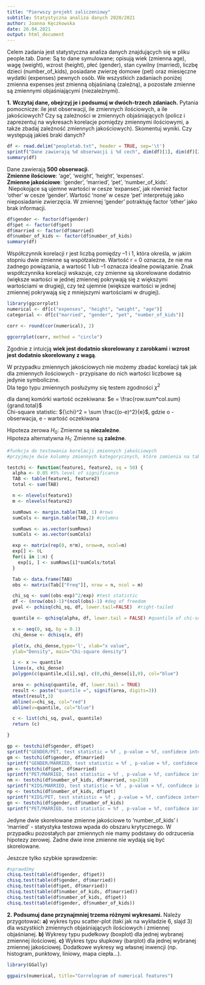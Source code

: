 ```yaml
---
title: "Pierwszy projekt zaliczeniowy"
subtitle: Statystyczna analiza danych 2020/2021
author: Joanna Kęczkowska
date: 26.04.2021
output: html_document
---
```


Celem zadania jest statystyczna analiza danych znajdujących się w pliku people.tab.
Dane: Są to dane symulowane; opisują wiek (zmienna age), wagę (weight), wzrost (height),
płeć (gender), stan cywilny (married), liczbę dzieci (number_of_kids), posiadane zwierzę
domowe (pet) oraz miesięczne wydatki (expenses) pewnych osób. We wszystkich zadaniach
poniżej zmienna expenses jest zmienną objaśnianą (zależną), a pozostałe zmienne są
zmiennymi objaśniającymi (niezależnymi).

**1.** **Wczytaj dane, obejrzyj je i podsumuj w dwóch-trzech zdaniach.** Pytania pomocnicze: ile
jest obserwacji, ile zmiennych ilościowych, a ile jakościowych? Czy są zależności w zmiennych
objaśniających (policz i zaprezentuj na wykresach korelacje pomiędzy zmiennymi ilościowymi, a
także zbadaj zależność zmiennych jakościowych). Skomentuj wyniki. Czy występują jakieś braki
danych?
```r
df <- read.delim("peopletab.txt", header = TRUE, sep='\t')
sprintf("Dane zawierają %d obserwacji i %d cech", dim(df)[1], dim(df)[2])
summary(df)
```

Dane zawierają **500 obserwacji**. \
**Zmienne ilościowe**: 'age', 'weight', 'height', 'expenses'. \
**Zmienne jakościowe**: 'gender', 'married', 'pet', 'number_of_kids'. \ Niepokojące są ujemne wartości w cesze 'expanses', jak również factor 'other' w cesze 'gender'. Wartość 'none' w cesze 'pet' interpretuję jako nieposiadanie zwierzęcia. W zmiennej 'gender' potraktuję factor 'other' jako brak informacji.
```r
df$gender <- factor(df$gender)
df$pet <- factor(df$pet)
df$married <- factor(df$married)
df$number_of_kids <- factor(df$number_of_kids)
summary(df)
```

Współczynnik korelacji r jest liczbą pomiędzy –1 i 1, która określa, w jakim stopniu dwie zmienne są współzależne.
Wartość r = 0 oznacza, że nie ma żadnego powiązania, a wartość 1 lub –1
oznacza idealne powiązanie. Znak współczynnika korelacji wskazuje, czy zmienne są skorelowane
dodatnio (większe wartości w jednej zmiennej pokrywają się z większymi wartościami w drugiej), czy
też ujemnie (większe wartości w jednej zmiennej pokrywają się z mniejszymi wartościami w drugiej).
```r
library(ggcorrplot)
numerical <- df[c("expenses", "height", "weight", "age")]
categorial <- df[c("married", "gender", "pet", "number_of_kids")]

corr <- round(cor(numerical), 2)

ggcorrplot(corr, method = "circle")

```
Zgodnie z intuicją **wiek jest dodatnio skorelowany z zarobkami** i **wzrost jest dodatnio skorelowany z wagą**.

W przypadku zmiennych jakościowych nie możemy zbadać korelacji tak jak dla zmiennych ilościowych - przypisane do nich wartości liczbowe są jedynie symboliczne. \
Dla tego typu zmiennych posłużymy się testem zgodności $\chi^2$  \

dla danej komórki wartość oczekiwana: $e = \frac{row.sum*col.sum}{grand.total}$ \
Chi-square statistic: ${\chi}^2 = \sum \frac{(o-e)^2}{e}$, gdzie o - obserwacja, e - wartość oczekiwana

Hipoteza zerowa $H_0$: Zmienne są **niezależne**.\
Hipoteza alternatywna $H_1$: Zmienne są **zależne**.\
```r

#funkcja do testowania korelacji zmiennych jakościowych
#przyjmuje dwie kolumny zmiennych kategorycznych, które zamienia na tablicę wielodzielczą

testchi <- function(feature1, feature2, sq = 50) {
  alpha <- 0.05 #5% level of significance
  TAB <- table(feature1, feature2)
  total <- sum(TAB)

  n <- nlevels(feature1)
  m <- nlevels(feature2)

  sumRows <- margin.table(TAB, 1) #rows
  sumCols <- margin.table(TAB,2) #columns

  sumRows <- as.vector(sumRows)
  sumCols <- as.vector(sumCols)

  exp <- matrix(rep(0, n*m), nrow=n, ncol=m)
  exp[] <- 0L
  for(i in 1:n) {
    exp[i, ] <- sumRows[i]*sumCols/total
  }

  Tab <- data.frame(TAB)
  obs <- matrix(Tab[["Freq"]], nrow = n, ncol = m)

  chi_sq <- sum((obs-exp)^2/exp) #test statistic
  df <- (nrow(obs)-1)*(ncol(obs)-1) #deg of freedom
  pval <- pchisq(chi_sq, df, lower.tail=FALSE)  #right-tailed

  quantile <- qchisq(alpha, df, lower.tail = FALSE) #quantile of chi-square distribution

  x <- seq(0, sq, by = 0.1)
  chi_dense <- dchisq(x, df)

  plot(x, chi_dense,type='l', xlab="x value",
  ylab="Density", main="Chi-square density")

  i <- x >= quantile
  lines(x, chi_dense)
  polygon(c(quantile,x[i],sq), c(0,chi_dense[i],0), col="blue")

  area <- pchisq(quantile, df, lower.tail = TRUE)
  result <- paste("quantile =", signif(area, digits=3))
  mtext(result,3)
  abline(v=chi_sq, col="red")
  abline(v=quantile, col="blue")

  c <- list(chi_sq, pval, quantile)
  return (c)

}

gp <- testchi(df$gender, df$pet)
sprintf("GENDER/PET, test statistic = %f , p-value = %f, confidece interval = [-infinity, %f]", gp[[1]], gp[[2]], gp[[3]])
gm <- testchi(df$gender, df$married)
sprintf("GENDER/MARRIED, test statistic = %f , p-value = %f, confidece interval = [-infinity, %f]", gm[[1]], gm[[2]], gm[[3]])
pm <- testchi(df$pet, df$married)
sprintf("PET/MARRIED, test statistic = %f , p-value = %f, confidece interval = [-infinity, %f]", pm[[1]], pm[[2]], pm[[3]])
nm <- testchi(df$number_of_kids, df$married, sq=210)
sprintf("KIDS/MARRIED, test statistic = %f , p-value = %f, confidece interval = [-infinity, %f]", nm[[1]], nm[[2]], nm[[3]])
np <- testchi(df$number_of_kids, df$pet)
sprintf("KIDS/PET, test statistic = %f , p-value = %f, confidece interval = [-infinity, %f]", np[[1]], np[[2]], np[[3]])
gn <- testchi(df$gender, df$number_of_kids)
sprintf("PET/MARRIED, test statistic = %f , p-value = %f, confidece interval = [-infinity, %f]", gn[[1]], gn[[2]], gn[[3]])

```

Jedyne dwie skorelowane zmienne jakościowe to 'number_of_kids' i 'married' - statystyka testowa wpada do obszaru krytycznego. W przypadku pozostałych par zmiennych nie mamy podstawy do odrzucenia hipotezy zerowej. Żadne dwie inne zmienne nie wydają się być skorelowane. \


Jeszcze tylko szybkie sprawdzenie:
```r
#sprawdźmy
chisq.test(table(df$gender, df$pet))
chisq.test(table(df$gender, df$married))
chisq.test(table(df$pet, df$married))
chisq.test(table(df$number_of_kids, df$married))
chisq.test(table(df$number_of_kids, df$pet))
chisq.test(table(df$gender, df$number_of_kids))
```

**2.** **Podsumuj dane przynajmniej trzema różnymi wykresami.** Należy przygotować:
**a)** wykres typu scatter-plot (taki jak na wykładzie 6, slajd 3) dla wszystkich zmiennych
objaśniających ilościowych i zmiennej objaśnianej.
**b)** Wykresy typu pudełkowy (boxplot) dla jednej wybranej zmiennej ilościowej.
**c)** Wykres typu słupkowy (barplot) dla jednej wybranej zmiennej jakościowej.
Dodatkowe wykresy wg własnej inwencji (np. histogram, punktowy, liniowy, mapa ciepła...).
```r
library(GGally)

ggpairs(numerical, title="Correlogram of numerical features")
```
